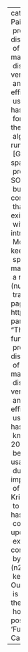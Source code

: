 ---
categories:
- data structures and algorithms
description: "The All-Pairs Shortest Paths (APSP) problem is one of the fundamental\
  \ problems in theoretical computer science. It asks to compute the distance matrix\
  \ of a given n-vertex graph. We revisit the classical problem of maintaining the\
  \ distance matrix under a \\emph{fully-dynamic} setting undergoing vertex insertions\
  \ and deletions with a fast \\emph{worst-case} running time and efficient space\
  \ usage.\r\n    Although amortized algorithm with O~(n2) update-time has been known\
  \ for nearly two decades [Demetrescu and Italiano, STOC 2003], the current best\
  \ algorithm for worst-case running time with efficient space usage runs is due to\
  \ [Gutenberg and Wulff-Nilsen, SODA 2020], which improves the space usage of the\
  \ previous algorithm due to [Abraham, Chechik, and Krinninger, SODA 2017] to O~(n2)\
  \ but fails to improve their running time of O~(n2+2/3). It has been conjectured\
  \ that no algorithm in O(n2.5\u2212\u03F5) worst-case update time exists. For graphs\
  \ without negative cycles, we meet this conjectured lower bound by introducing a\
  \ Monte Carlo algorithm running in randomized O~(n2.5) time while keeping the O~(n2)\
  \ space bound from the previous algorithm. Our improvement is made possible using\
  \ a novel multi-layer approach that exploits the gaps between hops (number of vertices\
  \ traversed) of paths."
execute:
  echo: false
format:
  html:
    df-print: paged
    toc: true
image: https://upload.wikimedia.org/wikipedia/commons/5/59/Empty.png
params:
  author_1:
    name: Xiao Mao
    url: null
  code_url: ''
  overview: "The All-Pairs Shortest Paths (APSP) problem is one of the fundamental\
    \ problems in theoretical computer science. It asks to compute the distance matrix\
    \ of a given n-vertex graph. We revisit the classical problem of maintaining the\
    \ distance matrix under a \\emph{fully-dynamic} setting undergoing vertex insertions\
    \ and deletions with a fast \\emph{worst-case} running time and efficient space\
    \ usage.\r\n    Although amortized algorithm with O~(n2) update-time has been\
    \ known for nearly two decades [Demetrescu and Italiano, STOC 2003], the current\
    \ best algorithm for worst-case running time with efficient space usage runs is\
    \ due to [Gutenberg and Wulff-Nilsen, SODA 2020], which improves the space usage\
    \ of the previous algorithm due to [Abraham, Chechik, and Krinninger, SODA 2017]\
    \ to O~(n2) but fails to improve their running time of O~(n2+2/3). It has been\
    \ conjectured that no algorithm in O(n2.5\u2212\u03F5) worst-case update time\
    \ exists. For graphs without negative cycles, we meet this conjectured lower bound\
    \ by introducing a Monte Carlo algorithm running in randomized O~(n2.5) time while\
    \ keeping the O~(n2) space bound from the previous algorithm. Our improvement\
    \ is made possible using a novel multi-layer approach that exploits the gaps between\
    \ hops (number of vertices traversed) of paths."
  pdf_url: ''
  poster_url: ''
  scholar_url: ''
  slides_url: ''
  supplement_url: ''
title: 'Fully-Dynamic All-Pairs Shortest Paths: Likely Optimal Worst-Case Update Time'

---